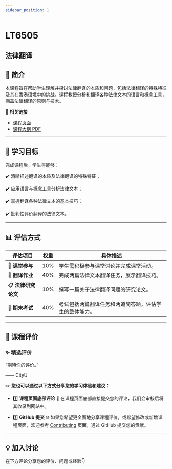 ```yaml
---
sidebar_position: 1
---
```


# LT6505
## 法律翻译

## **📘 简介**
本课程旨在帮助学生理解并探讨法律翻译的本质和问题，包括法律翻译的特殊特征及其在香港语境中的挑战。课程教授分析和翻译各种法律文本的语言和概念工具，涵盖法律翻译的原则与技术。

🔗 **相关链接**
- [课程页面](https://www.cityu.edu.hk/catalogue/pg/202425/course/LT6505.htm)
- [课程大纲 PDF](https://www.cityu.edu.hk/catalogue/pg/202425/course/LT6505.pdf)

---

## **🎯 学习目标**

完成课程后，学生将能够：

✔️ 清晰描述翻译的本质及法律翻译的特殊特征；

✔️ 应用语言与概念工具分析法律文本；

✔️ 掌握翻译各种法律文本的基本技巧；

✔️ 批判性评价翻译的法律文本。

---

## **📊 评估方式**

| **评估项目**              | **权重** | **具体描述**                                                                                     |
|--------------------------|---------|-----------------------------------------------------------------------------------------------|
| **💬 课堂参与**            | 10%     | 学生需积极参与课堂讨论并完成课堂活动。                                                             |
| **📄 翻译作业**            | 40%     | 完成两篇法律文本翻译任务，展示翻译技巧。                                                             |
| **📋 法律研究论文**         | 10%     | 撰写一篇关于法律翻译问题的研究论文。                                                               |
| **📝 期末考试**            | 40%     | 考试包括两篇翻译任务和两道简答题，评估学生的整体能力。                                                 |

---

## **💬 课程评价**

### ✨ **精选评价**
<div className={commentStyles.commentBox}>
    <p className={commentStyles.commentText}>
        “期待你的评价。”
    </p>
    <p className={commentStyles.commentAuthor}>—— CityU</p>
</div>

✏️ **您也可以通过以下方式分享您的学习体验和建议：**

- 1️⃣ **课程页面底部评论**
💬 在课程页面底部直接提交您的评论，我们会审核后将其收录到网站中。

- 2️⃣ **GitHub 提交**
🌐 如果您希望更全面地分享课程评价，或希望修改或新增课程页面，欢迎参考 [Contributing](https://penjc.github.io/cityU-navigator/contributing) 页面，通过 GitHub 提交您的贡献。

---

## **💡 加入讨论**

在下方评论分享您的评价、问题或经验👇
<Utterances />

